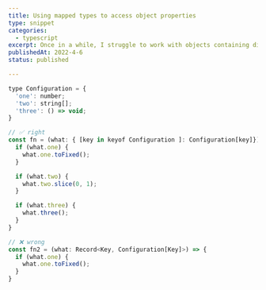 ```yaml
---
title: Using mapped types to access object properties
type: snippet
categories:
  - typescript
excerpt: Once in a while, I struggle to work with objects containing different types of property values now and then. Yet, using mapped types, it is a piece of cake.
publishedAt: 2022-4-6
status: published

---
```

```js
type Configuration = {
  'one': number;
  'two': string[];
  'three': () => void;
}

// ✅ right
const fn = (what: { [key in keyof Configuration ]: Configuration[key]}) => {
  if (what.one) {
    what.one.toFixed();
  }

  if (what.two) {
    what.two.slice(0, 1);
  }

  if (what.three) {
    what.three();
  }
}

// ❌ wrong
const fn2 = (what: Record<Key, Configuration[Key]>) => {
  if (what.one) {
    what.one.toFixed();
  }
}
```
